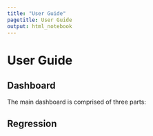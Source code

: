 ```yaml
---
title: "User Guide"
pagetitle: User Guide
output: html_notebook
---
```


# User Guide

## Dashboard

The main dashboard is comprised of three parts:

## Regression

